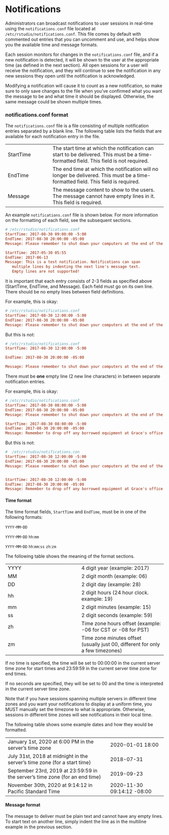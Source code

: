# Notifications {.pro-header}

Administrators can broadcast notifications to user sessions in real-time using the `notifications.conf` file located at `/etc/rstudio/notifications.conf`. This file comes by default with commented out entries that you can uncomment and use, and helps show you the available time and message formats.

Each session monitors for changes in the `notifications.conf` file, and if a new notification is detected, it will be shown to the user at the appropriate time (as defined in the next section). All open sessions for a user will receive the notification, and they will continue to see the notification in any new sessions they open until the notification is acknowledged.

Modifying a notification will cause it to count as a new notification, so make sure to only save changes to the file when you've confirmed what you want the message to be and what time it should be displayed. Otherwise, the same message could be shown multiple times.


### notifications.conf format

The `notifications.conf` file is a file consisting of multiple notification entries separated by a blank line. The following table lists the fields that are available for each notification entry in the file.

|                      |                                                    |
| -------------------- | -------------------------------------------------- |
| StartTime            | The start time at which the notification can start to be delivered. This must be a time-formatted field. This field is not required. |
| EndTime              | The end time at which the notification will no longer be delivered. This must be a time-formatted field. This field is required. |
| Message              | The message content to show to the users. The message cannot have empty lines in it. This field is required. |

An example `notifications.conf` file is shown below. For more information on the formatting of each field, see the subsequent sections.

```ini
# /etc/rstudio/notifications.conf
StartTime: 2017-08-30 09:00:00 -5:00
EndTime: 2017-08-30 20:00:00 -05:00
Message: Please remember to shut down your computers at the end of the day.

StartTime: 2017-05-30 05:55
EndTime: 2017-06-13
Message: This is a test notification. Notifications can span
   multiple lines by indenting the next line's message text.
   Empty lines are not supported!
```

It is important that each entry consists of 2-3 fields as specified above (StartTime, EndTime, and Message). Each field must go on its own line. There should be no empty lines between field definitions.

For example, this is okay:

```ini
# /etc/rstudio/notifications.conf
StartTime: 2017-08-30 12:00:00 -5:00
EndTime: 2017-08-30 20:00:00 -05:00
Message: Please remember to shut down your computers at the end of the day.
```

But this is not:

```ini
# /etc/rstudio/notifications.conf
StartTime: 2017-08-30 12:00:00 -5:00

EndTime: 2017-08-30 20:00:00 -05:00

Message: Please remember to shut down your computers at the end of the day.
```


There must be **one** empty line (2 new line characters) in between separate notification entries.

For example, this is okay:

```ini
# /etc/rstudio/notifications.conf
StartTime: 2017-08-30 08:00:00 -5:00
EndTime: 2017-08-30 20:00:00 -05:00
Message: Please remember to shut down your computers at the end of the day.

StartTime: 2017-08-30 08:00:00 -5:00
EndTime: 2017-08-30 20:00:00 -05:00
Message: Remember to drop off any borrowed equipment at Grace's office today only.
```

But this is not:

```ini
#  /etc/rstudio/notifications.con
StartTime: 2017-08-30 12:00:00 -5:00
EndTime: 2017-08-30 20:00:00 -05:00
Message: Please remember to shut down your computers at the end of the day.


StartTime: 2017-08-30 12:00:00 -5:00
EndTime: 2017-08-30 20:00:00 -05:00
Message: Remember to drop off any borrowed equipment at Grace's office today only.
```


#### Time format

The time format fields, `StartTime` and `EndTime`, must be in one of the following formats:

`YYYY`-`MM`-`DD`

`YYYY`-`MM`-`DD` `hh`:`mm`

`YYYY`-`MM`-`DD` `hh`:`mm`:`ss` `zh`:`zm`

The following table shows the meaning of the format sections.

|                                             |                                                    |
| ------------------------------------------- | -------------------------------------------------- |
| YYYY                                        | 4 digit year (example: 2017)
| MM                                          | 2 digit month (example: 06) |
| DD                                          | 2 digit day (example: 28) |
| hh                                          | 2 digit hours (24 hour clock. example: 19) |
| mm                                          | 2 digit minutes (example: 15) |
| ss                                          | 2 digit seconds (example: 59) |
| zh                                          | Time zone hours offset (example: -06 for CST or -08 for PST) |
| zm                                          | Time zone minutes offset (usually just 00, different for only a few timezones) |


If no time is specified, the time will be set to 00:00:00 in the current server time zone for start times and 23:59:59 in the current server time zone for end times.

If no seconds are specified, they will be set to 00 and the time is interpreted in the current server time zone.

Note that if you have sessions spanning multiple servers in different time zones and you want your notifications to display at a uniform time, you MUST manually set the timezone to what is appropriate. Otherwise, sessions in different time zones will see notifications in their local time.


The following table shows some example dates and how they would be formatted.

|                                                                                           |                                                    |
| ----------------------------------------------------------------------------------------- | -------------------------------------------------- |
| January 1st, 2020 at 6:00 PM in the server's time zone                                    | 2020-01-01 18:00 |
| July 31st, 2018 at midnight in the server's time zone (for a start time)                  | 2018-07-31 |
| September 23rd, 2019 at 23:59:59 in the server's time zone (for an end time)              | 2019-09-23 |
| November 30th, 2020 at 9:14:12 in Pacific Standard Time                                   | 2020-11-30 09:14:12 -08:00 |



#### Message format

The message to deliver must be plain text and cannot have any empty lines. To start text on another line, simply indent the line as in the multiline example in the previous section.

